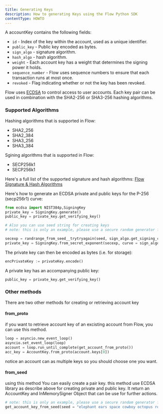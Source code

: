 ```yaml
---
title: Generating Keys
description: How to generating Keys using the Flow Python SDK
contentType: HOWTO
---
```


A accountKey contains the following fields:

- `id` - Index of the key within the account, used as a unique identifier.
- `public_key` - Public key encoded as bytes.
- `sign_algo` - signature algorithm.
- `hash_algo` - hash algorithm.
- `weight` - Each account key has a weight that determines the signing power it holds.
- `sequence_number` - Flow uses sequence numbers to ensure that each transaction runs at most once.
- `revoked` - Flag indicating whether or not the key has been revoked.

Flow uses [ECDSA](https://en.wikipedia.org/wiki/Elliptic_Curve_Digital_Signature_Algorithm)
to control access to user accounts. Each key pair can be used in combination with
the SHA2-256 or SHA3-256 hashing algorithms.
### Supported Algorithms

Hashing algorithms that is supported in Flow:
- SHA2_256
- SHA2_384
- SHA3_256
- SHA3_384

Sgining algorithms that is supported in Flow:
- SECP256k1
- SECP256k1

Here's a full list of the supported signature and hash algorithms: [Flow Signature & Hash Algorithms](https://docs.onflow.org/concepts/accounts-and-keys/#supported-signature--hash-algorithms)

Here's how to generate an ECDSA private and public keys for the P-256 (secp256r1) curve:

```python
from ecdsa import NIST384p,SigningKey
private_key = SigningKey.generate()
public_key = private_key.get_verifying_key()

# Also you can use seed string for creating keys
# note: this is only an example, please use a secure random generator for the key seed

secexp = randrange_from_seed__trytryagain(seed, sign_algo.get_signing_curve().order)
private_key = SigningKey.from_secret_exponent(secexp, curve = sign_algo.get_signing_curve())

```

The private key can then be encoded as bytes (i.e. for storage):

```python
encPrivateKey := privateKey.encode()
```

A private key has an accompanying public key:

```python
public_key = private_key.get_verifying_key()
```

### Other methods
There are two other methods for creating or retrieving account key

#### from_proto
if you want to retrieve account key of an excisting account from Flow, you can use this method.

```python
loop = asyncio.new_event_loop()
asyncio.set_event_loop(loop)
account = loop.run_until_complete(get_account_from_proto())
acc_key = AccountKey.from_proto(account.keys[0])
```
notice an account can as multiple keys so you should choose one you want.

#### from_seed 
using this method You can easily create a pair key. this method use ECDSA library as describe above for creating private and public key.
It return an AccountKey and InMemorySigner Object that can be use for further actions.

```python
# note: this is only an example, please use a secure random generator for the key seed
get_account_key_from_seed(seed = "elephant ears space cowboy octopus rodeo potato cannon pineapple")
```